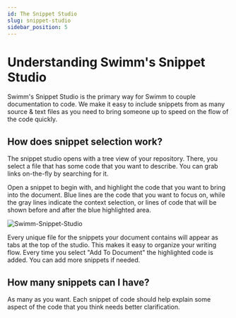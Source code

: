 ```yaml
---
id: The Snippet Studio
slug: snippet-studio
sidebar_position: 5
---
```


# Understanding Swimm's Snippet Studio

Swimm's Snippet Studio is the primary way for Swimm to couple documentation to 
code. We make it easy to include snippets from as many source & text files 
as you need to bring someone up to speed on the flow of the code quickly. 

## How does snippet selection work?

The snippet studio opens with a tree view of your repository. There, you select 
a file that has some code that you want to describe. You can grab links on-the-fly
by searching for it.

Open a snippet to begin with, and highlight the code that you want to bring into the 
document. Blue lines are the code that you want to focus on, while the gray lines
indicate the context selection, or lines of code that will be shown before and
after the blue highlighted area. 

![Swimm-Snippet-Studio](../../static/img/snippet-studio.png)

Every unique file for the snippets your document contains will appear as tabs
at the top of the studio. This makes it easy to organize your writing flow. Every time you select "Add To Document" the highlighted code is added. You can add more snippets if needed. 

## How many snippets can I have?

As many as you want. Each snippet of code should help explain some aspect of the code that you think needs better clarification.   

